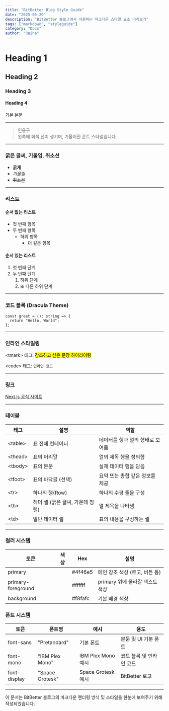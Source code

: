 ```yaml
---
title: "BitBetter Blog Style Guide"
date: "2025-05-20"
description: "BitBetter 블로그에서 지원하는 마크다운 스타일 요소 미리보기"
tags: ["markdown", "styleguide"]
category: "Docs"
author: "Raina"
---
```


# Heading 1

## Heading 2

### Heading 3

#### Heading 4

기본 본문

---

> 인용구  
> 왼쪽에 회색 선이 생기며, 기울어진 폰트 스타일입니다.

---

### 굵은 글씨, 기울임, 취소선

- **굵게**
- _기울임_
- <del>취소선</del>

---

### 리스트

#### 순서 없는 리스트

- 첫 번째 항목
- 두 번째 항목
  - 하위 항목
    - 더 깊은 항목

#### 순서 있는 리스트

1. 첫 번째 단계
2. 두 번째 단계
   1. 하위 단계
   2. 또 다른 하위 단계

---

### 코드 블록 (Dracula Theme)

```tsx
const greet = (): string => {
  return "Hello, World";
};
```

---

### 인라인 스타일링

&lt;tmark&gt; 태그: <mark>강조하고 싶은 문장 하이라이팅</mark>

&lt;code&gt; 태그: <code>인라인 코드</code>

---

### 링크

[Next.js 공식 사이트](https://nextjs.org)

---

### 테이블

<table>
  <thead>
    <tr>
      <th>태그</th>
      <th>설명</th>
      <th>역할</th>
    </tr>
  </thead>
  <tbody>
    <tr>
      <td>&lt;table&gt;</td>
      <td>표 전체 컨테이너</td>
      <td>데이터를 행과 열의 형태로 보여줌</td>
    </tr>
    <tr>
      <td>&lt;thead&gt;</td>
      <td>표의 머리말</td>
      <td>열의 제목 행을 정의함</td>
    </tr>
    <tr>
      <td>&lt;tbody&gt;</td>
      <td>표의 본문</td>
      <td>실제 데이터 행을 담음</td>
    </tr>
    <tr>
      <td>&lt;tfoot&gt;</td>
      <td>표의 바닥글 (선택)</td>
      <td>요약 또는 총합 같은 정보를 제공</td>
    </tr>
    <tr>
      <td>&lt;tr&gt;</td>
      <td>하나의 행(Row)</td>
      <td>하나의 수평 줄을 구성</td>
    </tr>
    <tr>
      <td>&lt;th&gt;</td>
      <td>헤더 셀 (굵은 글씨, 가운데 정렬)</td>
      <td>열 제목을 나타냄</td>
    </tr>
    <tr>
      <td>&lt;td&gt;</td>
      <td>일반 데이터 셀</td>
      <td>표의 내용을 구성하는 셀</td>
    </tr>
  </tbody>
</table>

---

### 컬러 시스템

<table>
  <thead>
    <tr>
      <th>토큰</th>
      <th>색상</th>
      <th>Hex</th>
      <th>설명</th>
    </tr>
  </thead>
  <tbody>
    <tr>
      <td>primary</td>
      <td>
        <span
          style={{
            display: "inline-block",
            width: "1.25rem",
            height: "1.25rem",
            borderRadius: "9999px",
            backgroundColor: "#4f46e5",
            border: "1px solid #ccc",
          }}
        />
      </td>
      <td>#4f46e5</td>
      <td>메인 강조 색상 (로고, 버튼 등)</td>
    </tr>
    <tr>
      <td>primary-foreground</td>
      <td>
        <span
          style={{
            display: "inline-block",
            width: "1.25rem",
            height: "1.25rem",
            borderRadius: "9999px",
            backgroundColor: "#ffffff",
            border: "1px solid #ccc",
          }}
        />
      </td>
      <td>#ffffff</td>
      <td>primary 위에 올라갈 텍스트 색상</td>
    </tr>
    <tr>
      <td>background</td>
      <td>
        <span
          style={{
            display: "inline-block",
            width: "1.25rem",
            height: "1.25rem",
            borderRadius: "9999px",
            backgroundColor: "#f8fafc",
            border: "1px solid #ccc",
          }}
        />
      </td>
      <td>#f8fafc</td>
      <td>기본 배경 색상</td>
    </tr>
  </tbody>
</table>

### 폰트 시스템

<table>
  <thead>
    <tr>
      <th>토큰</th>
      <th>폰트명</th>
      <th>예시</th>
      <th>용도</th>
    </tr>
  </thead>
  <tbody>
    <tr>
      <td>font-sans</td>
      <td>"Pretandard"</td>
      <td style={{ fontFamily: "Pretandard" }}>기본 폰트</td>
      <td>본문 및 UI 기본 폰트</td>
    </tr>
    <tr>
      <td>font-mono</td>
      <td>"IBM Plex Mono"</td>
      <td style={{ fontFamily: "IBM Plex Mono" }}>IBM Plex Mono 예시</td>
      <td>코드 블록 및 인라인 코드</td>
    </tr>
    <tr>
      <td>font-display</td>
      <td>"Space Grotesk"</td>
      <td style={{ fontFamily: "Space Grotesk" }}>Space Grotesk 예시</td>
      <td>BitBetter 로고</td>
    </tr>
  </tbody>
</table>

---

이 문서는 BitBetter 블로그의 마크다운 렌더링 방식 및 스타일을 한눈에 보여주기 위해 작성되었습니다.
